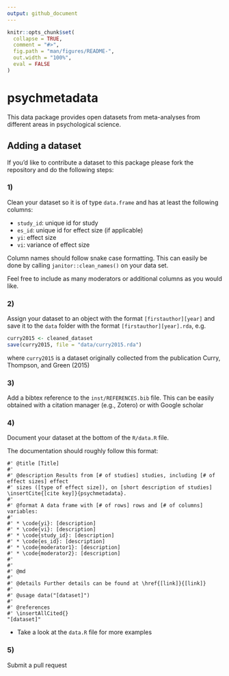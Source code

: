 ```yaml
---
output: github_document
---
```


<!-- README.md is generated from README.Rmd. Please edit that file -->

```r
knitr::opts_chunk$set(
  collapse = TRUE,
  comment = "#>",
  fig.path = "man/figures/README-",
  out.width = "100%",
  eval = FALSE
)
```

# psychmetadata

<!-- badges: start -->
<!-- badges: end -->

This data package provides open datasets from meta-analyses from different areas in psychological science. 

## Adding a dataset
If you'd like to contribute a dataset to this package please fork the repository and do the following steps:

### 1)
Clean your dataset so it is of type `data.frame` and has at least the following columns:

- `study_id`: unique id for study 
- `es_id`: unique id for effect size (if applicable)
- `yi`: effect size
- `vi`: variance of effect size

Column names should follow snake case formatting. This can easily be done by calling `janitor::clean_names()` on your data set. 

Feel free to include as many moderators or additional columns as you would like.


### 2)
Assign your dataset to an object with the format `[firstauthor][year]` and save it to the `data` folder with the format `[firstauthor][year].rda`, e.g.

```r
curry2015 <- cleaned_dataset
save(curry2015, file = "data/curry2015.rda")
```

where `curry2015` is a dataset originally collected from the publication Curry, Thompson, and Green (2015)

### 3)
Add a bibtex reference to the `inst/REFERENCES.bib` file. This can be easily obtained with a citation manager (e.g., Zotero) or with Google scholar 

### 4)
Document your dataset at the bottom of the `R/data.R` file. 

The documentation should roughly follow this format:

```
#' @title [Title]
#'
#' @description Results from [# of studies] studies, including [# of effect sizes] effect 
#' sizes ([type of effect size]), on [short description of studies] \insertCite{[cite key]}{psychmetadata}.
#'
#' @format A data frame with [# of rows] rows and [# of columns] variables:
#'
#' * \code{yi}: [description]
#' * \code{vi}: [description]
#' * \code{study_id}: [description]
#' * \code{es_id}: [description]
#' * \code{moderator1}: [description]
#' * \code{moderator2}: [description]
#'
#'
#' @md
#'
#' @details Further details can be found at \href{[link]}{[link]}
#'
#' @usage data("[dataset]")
#'
#' @references
#' \insertAllCited{}
"[dataset]"
```

- Take a look at the `data.R` file for more examples

### 5)
Submit a pull request


